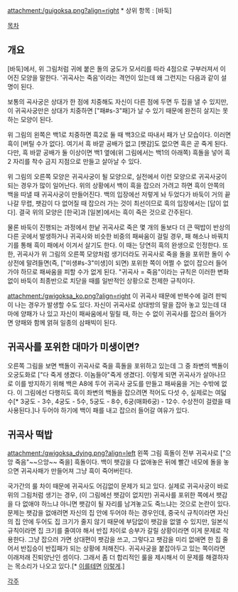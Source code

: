 attachment:/guigoksa.png?align=right * 상위 항목 : [바둑]

[[목차]]
== 개요 ==
[바둑]에서, 위 그림처럼 귀에 붙은 돌의 궁도가 모서리를 따라 4점으로 구부러져서 이어진 모양을 말한다. '귀곡사는 죽음'이라는 격언이 있는데 왜 그런지는 다음과 같이 설명이 된다.

보통의 곡사궁은 상대가 한 점에 치중해도 자신이 다른 점에 두면 두 집을 낼 수 있지만, 이 귀곡사궁만은 상대가 치중하면 ["패#s-3"패]가 날 수 있기 때문에 완전히 살지는 못하는 모양이 된다.

위 그림의 왼쪽은 백1로 치중하면 흑2로 둘 때 백3으로 따내서 패가 난 모습이다. 이러면 흑이 [버틸 수가 없다]. 여기서 흑 바깥 공배가 없고 [팻감]도 없으면 흑은 곧 죽게 된다. 다만, 흑 바깥 공배가 둘 이상이면 백1 옆에(위 그림에서는 백1의 아래쪽) 흑돌을 넣어 흑2 자리를 착수 금지 지점으로 만들고 살아날 수 있다.

위 그림의 오른쪽 모양은 귀곡사궁이 될 모양으로, 실전에서 이런 모양으로 귀곡사궁이 되는 경우가 많이 일어난다. 위의 상황에서 백이 흑을 잡으러 가려고 하면 흑이 안쪽의 백을 따낼 때 귀곡사궁이 만들어진다. 백의 입장에선 저렇게 놔 두었다가 바둑이 거의 끝나갈 무렵, 팻감이 다 없어질 때 잡으러 가는 것이 최선이므로 흑의 입장에서는 [답이 없다]. 결국 위의 모양은 [한국]과 [일본]에서는 흑이 죽은 것으로 간주된다.

물론 바둑이 진행되는 과정에서 한낱 귀곡사로 죽은 몇 개의 돌보다 더 큰 떡밥이 반상의 다른 곳에서 발생하거나 귀곡사와 비슷한 비중의 패싸움이 걸릴 경우, 패 해소나 바꿔치기를 통해 흑이 패에서 이겨서 살기도 한다. 이 때는 당연히 흑의 완생으로 인정한다. 또한, 귀곡사가 위 그림의 오른쪽 모양처럼 생기더라도 귀곡사로 죽을 돌을 포위한 돌이 수상전에 말려들면(즉, ["미생#s-3"미생]이 되면) 포위한 쪽이 어쩔 수 없이 잡으러 들어가야 하므로 패싸움을 피할 수가 없게 된다. "귀곡사 = 죽음"이라는 규칙은 이러한 변화 없이 바둑이 최종반으로 치닫을 때를 일반적인 상황으로 전제한 규칙이다.

attachment:/gwigoksa_ko.png?align=right 이 귀곡사 때문에 반복수에 걸려 판빅이 나는 경우가 발생할 수도 있다. 자신이 귀곡사로 상대방의 말을 잡아 놓고 있는데 대마에 양패가 나 있고 자신이 패싸움에서 밀릴 때, 하는 수 없이 귀곡사를 잡으러 들어가면 양패와 함께 얽혀 일종의 삼패빅이 된다.

== 귀곡사를 포위한 대마가 미생이면? ==
오른쪽 그림을 보면 백돌이 귀곡사로 죽을 흑돌을 포위하고 있는데 그 중 좌변의 백돌이 오궁도화로 ["다 죽게 생겼다. 이놈들아"죽게 생겼다]. 이렇게 되면 귀곡사가 살아나므로 이를 방지하기 위해 백은 A8에 두어 귀곡사 궁도를 만들고 패싸움을 거는 수밖에 없다. 이 그림에선 다행히도 흑이 좌변의 백돌을 잡으려면 적어도 다섯 수, 실제로는 여덟 수[* 3궁도 - 3수, 4궁도 - 5수, 5궁도 - 8수, 6궁(매화6궁) - 12수. 수상전이 걸렸을 때 사용된다.]나 두어야 하기에 백이 패를 내고 잡으러 들어갈 여유가 있다.

== 귀곡사 떡밥 ==
attachment:/gwigoksa_dying.png?align=left 왼쪽 그림 흑돌이 전부 귀곡사로 ["으앙 죽음"~~으앙~~ 죽을] 흑돌이다. 백이 팻감을 다 없애놓은 뒤에 빨간 네모에 돌을 놓으면 귀곡사패가 만들어져 그냥 흑이 죽어버린다.

국가간의 룰 차이 때문에 귀곡사도 어김없이 문제가 되고 있다. 실제로 귀곡사궁이 바로 위의 그림처럼 생기는 경우, (이 그림에선 팻감이 없지만) 귀곡사를 포위한 쪽에서 팻감을 다 없애야 하느냐 아니면 팻감이 될 자리를 남겨놓고도 죽느냐는 것으로 논란이 있다. 문제는 팻감을 없애려면 자신의 집 안에 두어야 하는 경우인데, 중국식 규칙이라면 자신의 집 안에 두어도 집 크기가 줄지 않기 때문에 부담없이 팻감을 없앨 수 있지만, 일본식 규칙이라면 집 크기를 줄여야 해서 반집 차이로 승부가 갈릴 상황이라면 이게 문제로 작용한다. 그냥 잡으러 가면 상대편이 팻감을 쓰고, 그렇다고 팻감을 미리 없애면 한 집 줄어서 반집승이 반집패가 되는 상황에 처해진다. 귀곡사궁을 붙잡아두고 있는 쪽이라면 이래저래 진퇴양난인 셈이다. 그래서 좀 더 합리적인 룰을 제시해서 이 문제를 해결하자는 목소리가 나오고 있다.[* [http://www.paoin.com/paoweb_media/handler/linkarticle.aspx?CNo=147994103&SCT=AH107 이를테면] [http://www.ilyo.co.kr/detail.php?number=63717&thread=04r03 이렇게].]

[[각주]]
